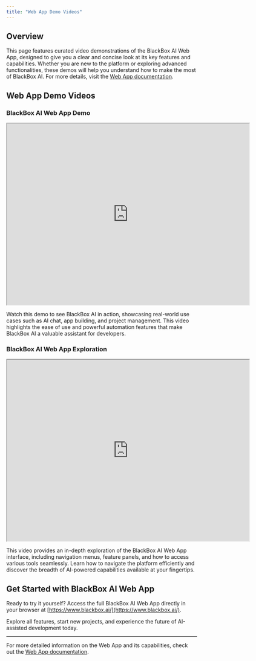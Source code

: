 ```yaml
---
title: "Web App Demo Videos"
---
```


## Overview

This page features curated video demonstrations of the BlackBox AI Web App, designed to give you a clear and concise look at its key features and capabilities. Whether you are new to the platform or exploring advanced functionalities, these demos will help you understand how to make the most of BlackBox AI. For more details, visit the [Web App documentation](/features/web-app).

## Web App Demo Videos

### BlackBox AI Web App Demo

<div style={{textAlign: 'center'}}>
  <iframe src="https://drive.google.com/file/d/1yZG7Z4nFoCuViw3LvNF2IRUuajLlvGc8/preview" width="640" height="480" allow="autoplay"></iframe>
</div>

Watch this demo to see BlackBox AI in action, showcasing real-world use cases such as AI chat, app building, and project management. This video highlights the ease of use and powerful automation features that make BlackBox AI a valuable assistant for developers.

### BlackBox AI Web App Exploration

<div style={{textAlign: 'center'}}>
  <iframe src="https://drive.google.com/file/d/1gUdfn6H8yQyPJoEGV1ER9JKVDkyct26R/preview" width="640" height="480" allow="autoplay"></iframe>
</div>

This video provides an in-depth exploration of the BlackBox AI Web App interface, including navigation menus, feature panels, and how to access various tools seamlessly. Learn how to navigate the platform efficiently and discover the breadth of AI-powered capabilities available at your fingertips.

## Get Started with BlackBox AI Web App

Ready to try it yourself? Access the full BlackBox AI Web App directly in your browser at [https://www.blackbox.ai/](https://www.blackbox.ai/).

Explore all features, start new projects, and experience the future of AI-assisted development today.

---

For more detailed information on the Web App and its capabilities, check out the [Web App documentation](/features/web-app).
